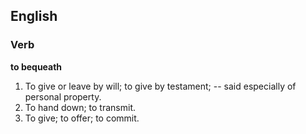 ==English==

===Verb===

'''to bequeath'''

#To give or leave by will; to give by testament; -- said especially of personal property.
#To hand down; to transmit.
#To give; to offer; to commit.